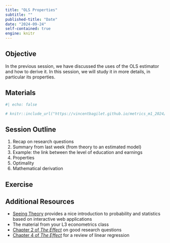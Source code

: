 ```yaml
---
title: "OLS Properties"
subtitle: ""
published-title: "Date"
date: "2024-09-24"
self-contained: true
engine: knitr
---
```


::: callout-tip
## Objective

In the previous session, we have discussed the uses of the OLS estimator and how to derive it. In this session, we will study it in more details, in particular its properties.
:::

## Materials

<!-- `r fontawesome::fa("file-powerpoint")` [Open slides](../slides/lecture_1/slides_1_linear_regression.html) -->

```r
#| echo: false

# knitr::include_url("https://vincentbagilet.github.io/metrics_m1_2024/slides/lecture_1/slides_1_linear_regression.html")
```

<!-- These slides are built on the material Clément Gorin taught two years ago. -->

## Session Outline

1.  Recap on research questions
2.  Summary from last week (from theory to an estimated model)
3.  Example: the link between the level of education and earnings
4.  Properties
5.  Optimality
5.  Mathematical derivation

## Exercise


<!-- *This section will describe the exercise that we will do in class and provide links to the data sets and tools used.* -->

<!-- Since the TDs have not yet started, we will use Google Collabs to run today's code online. In the future, you will use R Studio. -->

## Additional Resources

-   [Seeing Theory](https://seeing-theory.brown.edu/) provides a nice introduction to probability and statistics based on interactive web applications
-   The material from your L3 econometrics class
-   [Chapter 2 of *The Effect*](https://theeffectbook.net/ch-ResearchQuestions.html) on good research questions
-   [Chapter 4 of *The Effect*](https://theeffectbook.net/ch-DescribingRelationships.html) for a review of linear regression
